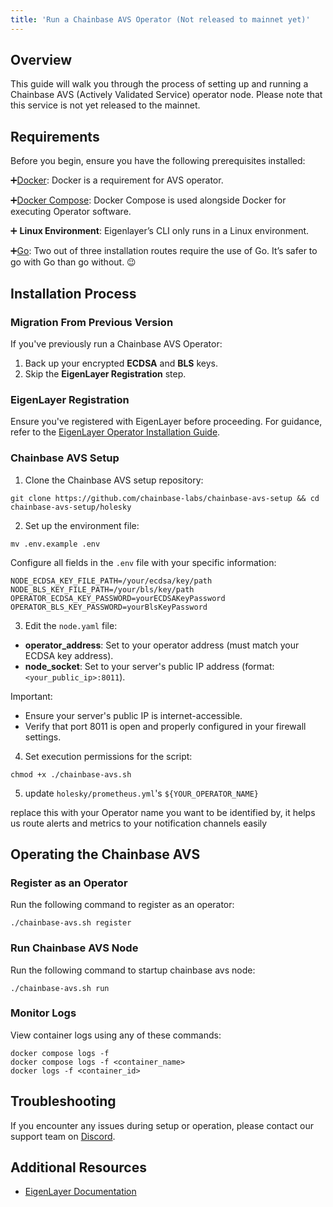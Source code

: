 ```yaml
---
title: 'Run a Chainbase AVS Operator (Not released to mainnet yet)'
---
```


## Overview

This guide will walk you through the process of setting up and running a Chainbase AVS (Actively Validated Service) operator node. Please note that this service is not yet released to the mainnet.

## Requirements

Before you begin, ensure you have the following prerequisites installed:

➕[Docker](https://docs.docker.com/get-docker/): Docker is a requirement for AVS operator.

➕[Docker Compose](https://docs.docker.com/compose/install/):  Docker Compose is used alongside Docker for executing Operator software.

➕ **Linux Environment**: Eigenlayer’s CLI only runs in a Linux environment.

➕[Go](https://go.dev/doc/install): Two out of three installation routes require the use of Go. It’s safer to go with Go than go without. 😉


## Installation Process

### Migration From Previous Version

If you've previously run a Chainbase AVS Operator:
1. Back up your encrypted **ECDSA** and **BLS** keys.
2. Skip the **EigenLayer Registration** step.

### EigenLayer Registration

Ensure you've registered with EigenLayer before proceeding. For guidance, refer to the [EigenLayer Operator Installation Guide](https://docs.eigenlayer.xyz/eigenlayer/operator-guides/operator-installation).

### Chainbase AVS Setup

1. Clone the Chainbase AVS setup repository:
```
git clone https://github.com/chainbase-labs/chainbase-avs-setup && cd chainbase-avs-setup/holesky
   ```

2. Set up the environment file:
```
mv .env.example .env
   ```
Configure all fields in the `.env` file with your specific information:
```
NODE_ECDSA_KEY_FILE_PATH=/your/ecdsa/key/path
NODE_BLS_KEY_FILE_PATH=/your/bls/key/path
OPERATOR_ECDSA_KEY_PASSWORD=yourECDSAKeyPassword
OPERATOR_BLS_KEY_PASSWORD=yourBlsKeyPassword
   ```

3. Edit the `node.yaml` file:
- **operator_address**: Set to your operator address (must match your ECDSA key address).
- **node_socket**: Set to your server's public IP address (format: `<your_public_ip>:8011`).

Important:
- Ensure your server's public IP is internet-accessible.
- Verify that port 8011 is open and properly configured in your firewall settings.

4. Set execution permissions for the script:
```shell
chmod +x ./chainbase-avs.sh
```

5. update `holesky/prometheus.yml`'s `${YOUR_OPERATOR_NAME}`

replace this with your Operator name you want to be identified by, it helps us route alerts and metrics to your notification channels easily

## Operating the Chainbase AVS

### Register as an Operator

Run the following command to register as an operator:
```shell
./chainbase-avs.sh register
```

### Run Chainbase AVS Node

Run the following command to startup chainbase avs node:
```shell
./chainbase-avs.sh run
```

### Monitor Logs

View container logs using any of these commands:
```shell
docker compose logs -f
docker compose logs -f <container_name>
docker logs -f <container_id>
```

## Troubleshooting

If you encounter any issues during setup or operation, please contact our support team on [Discord](https://discord.com/channels/933995010158907422/1268125787546980403).

## Additional Resources
- [EigenLayer Documentation](https://docs.eigenlayer.xyz/)
